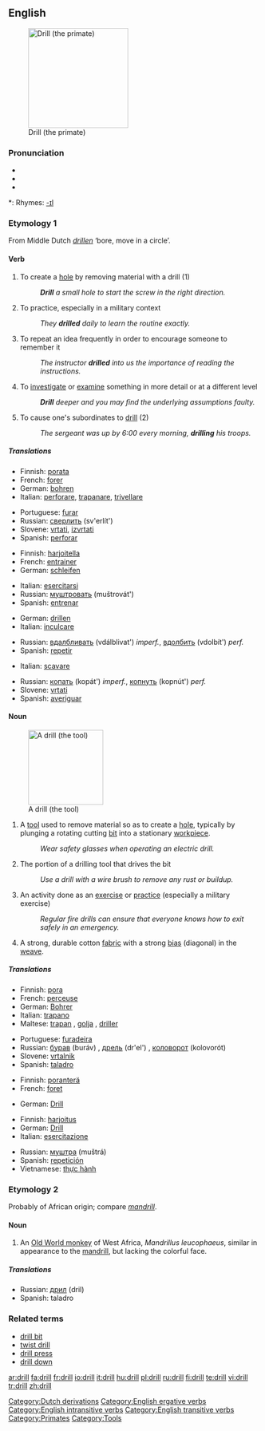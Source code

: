 ==English==
[[Image:Drill primate.png|right|thumb|200px|thumb|Drill (the primate)]]

===Pronunciation===
* {{IPA|/drɪl/}}
* {{enPR|drĭl}}
* {{audio|en-us-drill.ogg|Audio (US)}}

*: Rhymes: [[Rhymes:English:-ɪl|-ɪl]]

===Etymology 1===
From Middle Dutch ''[[drillen]]'' ‘bore, move in a circle’.

====Verb====
{{en-verb}}

# To create a [[hole]] by removing material with a drill (1)
#: '''''Drill''' a small hole to start the screw in the right direction.''
# To practice, especially in a military context
#: ''They '''drilled''' daily to learn the routine exactly.''
# To repeat an idea frequently in order to encourage someone to remember it
#: ''The instructor '''drilled''' into us the importance of reading the instructions.''
# To [[investigate]] or [[examine]] something in more detail or at a different level
#: '''''Drill''' deeper and you may find the underlying assumptions faulty.''
# {{ergative}} To cause one's subordinates to [[drill]] (2)
#: ''The sergeant was up by 6:00 every morning, '''drilling''' his troops.''

=====Translations=====
{{trans-top|make a hole}}
* Finnish: [[porata]]
* French: [[forer]]
* German: [[bohren]]
* Italian: [[perforare]], [[trapanare]], [[trivellare]]
{{trans-mid}}
* Portuguese: [[furar]]
* Russian: [[сверлить]] (sv'erlít')
* Slovene: [[vrtati]], [[izvrtati]]
* Spanish: [[perforar]]
{{trans-bottom}}

{{trans-top|train}}
* Finnish: [[harjoitella]]
* French: [[:fr:entrainer|entrainer]]
* German: [[:de:schleifen|schleifen]]
{{trans-mid}}
* Italian: [[esercitarsi]]
* Russian: [[муштровать]] (muštrovát')
* Spanish: [[entrenar]]
{{trans-bottom}}

{{trans-top|make to remember}}
* German: [[:de:drillen|drillen]]
* Italian: [[inculcare]]
{{trans-mid}}
* Russian: [[вдалбливать]] (vdálblivat') ''imperf.'', [[вдолбить]] (vdolbít') ''perf.''
* Spanish: [[repetir]]
{{trans-bottom}}

{{trans-top|investigate closer}}
* Italian: {{figuratively}} [[scavare]]
{{trans-mid}}
* Russian: [[копать]] (kopát') ''imperf.'', [[копнуть]] (kopnút') ''perf.'' <!--lit. 'to dig'-->
* Slovene: [[vrtati]]
* Spanish: [[averiguar]]
{{trans-bottom}}

====Noun====
{{en-noun}}
[[Image:Battdrill.jpg|150px|thumb|A drill (the tool)]]

# A [[tool]] used to remove material so as to create a [[hole]], typically by plunging a rotating cutting [[bit]] into a stationary [[workpiece]].
#: ''Wear safety glasses when operating an electric drill.''
# The portion of a drilling tool that drives the bit
#: ''Use a drill with a wire brush to remove any rust or buildup.''
# An activity done as an [[exercise]] or [[practice]] (especially a military exercise)
#: ''Regular fire drills can ensure that everyone knows how to exit safely in an emergency.''
# A strong, durable cotton [[fabric]] with a strong [[bias]] (diagonal) in the [[weave]].

=====Translations=====
{{trans-top|a tool}}
* Finnish: [[pora]]
* French: [[:fr:perceuse|perceuse]] {{f}}
* German: [[:de:Bohrer|Bohrer]] {{m}}
* Italian: [[trapano]] {{m}}
* Maltese: [[trapan]] {{m}}, [[golja]] {{f}}, [[driller]] {{m}}
{{trans-mid}}
* Portuguese: [[furadeira]] {{f}}
* Russian: [[бурав]] (buráv) {{m}}, [[дрель]] (dr'el') {{f}}, [[коловорот]] (kolovorót) {{m}}
* Slovene: [[vrtalnik]] {{m}}
* Spanish: [[taladro]] {{m}}
{{trans-bottom}}

{{trans-top|a driving part of a drill}}
* Finnish: [[poranterä]]
* French: [[:fr:foret|foret]] {{m}}
{{trans-mid}}
* German: [[:de:Drill|Drill]] {{m}}
{{trans-bottom}}

{{trans-top|exercise}}
* Finnish: [[harjoitus]]
* German: [[:de:Drill|Drill]] {{m}}
* Italian: [[esercitazione]] {{f}}
{{trans-mid}}
* Russian: [[муштра]] (muštrá) {{f}}
* Spanish: [[repetición]] {{f}}
* Vietnamese: [[thực hành]]
{{trans-bottom}}

{{trans-top|fabric}}
{{trans-mid}}
{{trans-bottom}}

===Etymology 2===
Probably of African origin; compare ''[[mandrill]]''.

====Noun====
{{en-noun}}

# An [[Old World monkey]] of West Africa, ''Mandrillus leucophaeus'', similar in appearance to the [[mandrill]], but lacking the colorful face.

=====Translations=====
{{top}}
{{mid}}
* Russian: [[дрил]] (dril) {{m}}
* Spanish: taladro {{m}}
{{bottom}}

===Related terms===
* [[drill bit]]
* [[twist drill]]
* [[drill press]]
* [[drill down]]

[[Category:Dutch derivations]]
[[Category:English ergative verbs]]
[[Category:English intransitive verbs]]
[[Category:English transitive verbs]]
[[Category:Primates]]
[[Category:Tools]]

[[ar:drill]]
[[fa:drill]]
[[fr:drill]]
[[io:drill]]
[[it:drill]]
[[hu:drill]]
[[pl:drill]]
[[ru:drill]]
[[fi:drill]]
[[te:drill]]
[[vi:drill]]
[[tr:drill]]
[[zh:drill]]
